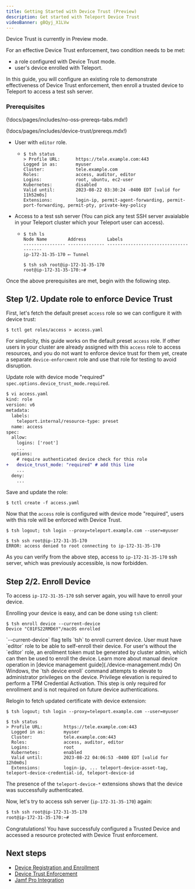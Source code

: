```yaml
---
title: Getting Started with Device Trust (Preview)
description: Get started with Teleport Device Trust
videoBanner: gBQyj_X1LVw
---
```


<Admonition type="warning">
Device Trust is currently in Preview mode.
</Admonition>

For an effective Device Trust enforcement, two condition needs to be met:
- a role configured with Device Trust mode.
- user's device enrolled with Teleport.

In this guide, you will configure an existing role to demonstrate effectiveness of
Device Trust enforcement, then enroll a trusted device to Teleport to access a test ssh server.

### Prerequisites

(!docs/pages/includes/no-oss-prereqs-tabs.mdx!)

(!docs/pages/includes/device-trust/prereqs.mdx!)

- User with `editor` role.
  - ```code
    $ tsh status
    > Profile URL:      https://tele.example.com:443
    Logged in as:       myuser
    Cluster:            tele.example.com
    Roles:              access, auditor, editor
    Logins:             root, ubuntu, ec2-user
    Kubernetes:         disabled
    Valid until:        2023-08-22 03:30:24 -0400 EDT [valid for 11h52m0s]
    Extensions:         login-ip, permit-agent-forwarding, permit-port-forwarding, permit-pty, private-key-policy
    ```

- Access to a test ssh server (You can pick any test SSH server avaialable in your Teleport cluster which
your Teleport user can access).
  - ```code
    $ tsh ls
    Node Name        Address        Labels
    ---------------- -------------- --------------------------------------
    ip-172-31-35-170 ⟵ Tunnel

    $ tsh ssh root@ip-172-31-35-170
    root@ip-172-31-35-170:~#
    ```

Once the above prerequisites are met, begin with the following step.

## Step 1/2. Update role to enforce Device Trust

First, let's fetch the default preset `access` role so we can configure it with device trust:

```code
$ tctl get roles/access > access.yaml
```

<Admonition type="warning" title="Device Role">

For simplicity, this guide works on the default preset `access` role. If other users in
your cluster are already assigned with this `access` role to access resources, and you do
not want to enforce device trust for them yet, create a separate `device-enforcment`
role and use that role for testing to avoid disruption.
</Admonition>

Update role with device mode "required" ``spec.options.device_trust_mode.required``.

```diff
$ vi access.yaml
kind: role
version: v6
metadata:
  labels:
    teleport.internal/resource-type: preset
  name: access
spec:
  allow:
    logins: ['root']
    ...
  options:
    # require authenticated device check for this role
+   device_trust_mode: "required" # add this line
    ...
  deny:
    ...

```

Save and update the role:
```code
$ tctl create -f access.yaml
```

Now that the `access` role is configured with device mode "required", users with
this role will be enforced with Device Trust.

```code
$ tsh logout; tsh login --proxy=teleport.example.com --user=myuser

$ tsh ssh root@ip-172-31-35-170
ERROR: access denied to root connecting to ip-172-31-35-170
```

As you can verify from the above step, access to `ip-172-31-35-170` ssh server,
which was previously accessible, is now forbidden.

## Step 2/2. Enroll Device
To access `ip-172-31-35-170` ssh server again, you will have to enroll your device.

Enrolling your device is easy, and can be done using `tsh` client:
```code
$ tsh enroll device --current-device
Device "C01FS22RMD6Y"/macOS enrolled
```

<Admonition type="note" title="self enrollment">
`--current-device` flag tells `tsh` to enroll current device. User must have `editor` role to be able
to self-enroll their device. For user's without the `editor` role, an erollment token must be generated by
cluster admin, which can then be used to enroll the device. Learn more about manual device operation in
[device management guide](./device-management.mdx)
</Admonition>

<Admonition type="note" title="Windows">
On Windows, the `tsh device enroll` command attempts to elevate to
administrator privileges on the device. Privilege elevation is required to
perform a TPM Credential Activation. This step is only required for
enrollment and is not required on future device authentications.
</Admonition>

Relogin to fetch updated certificate with device extension:

```code
$ tsh logout; tsh login --proxy=teleport.example.com --user=myuser

$ tsh status
> Profile URL:        https://tele.example.com:443
  Logged in as:       myuser
  Cluster:            tele.example.com:443
  Roles:              access, auditor, editor
  Logins:             root
  Kubernetes:         enabled
  Valid until:        2023-08-22 04:06:53 -0400 EDT [valid for 12h0m0s]
  Extensions:         login-ip, ... teleport-device-asset-tag, teleport-device-credential-id, teleport-device-id
```

The presence of the `teleport-device-*` extensions shows that the device was successfully authenticated.

Now, let's try to access ssh server (`ip-172-31-35-170`) again:
```bash
$ tsh ssh root@ip-172-31-35-170
root@ip-172-31-35-170:~#
```

Congratulations! You have successfuly configured a Trusted Device and accessed a resource protected with
Device Trust enforcement.

## Next steps
- [Device Registration and Enrollment](./device-management.mdx)
- [Device Trust Enforcement](./enforcing-device-trust.mdx)
- [Jamf Pro Integration](./jamf-integration.mdx)
